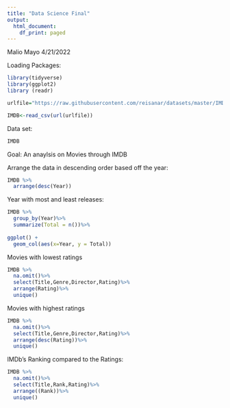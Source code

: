 ---
title: "Data Science Final"
output:
  html_document:
    df_print: paged
---

Malio Mayo
4/21/2022

Loading Packages:
```{r}
library(tidyverse)
library(ggplot2)
library (readr)

urlfile="https://raw.githubusercontent.com/reisanar/datasets/master/IMDB_movies.csv"

IMDB<-read_csv(url(urlfile))
```

Data set:
```{r}
IMDB
```

Goal:
An anaylsis on Movies through IMDB

Arrange the data in descending order based off the year:
```{r}
IMDB %>%
  arrange(desc(Year))
```

Year with most and least releases:
```{r}
IMDB %>%
  group_by(Year)%>%
  summarize(Total = n())%>%
  
ggplot() +
  geom_col(aes(x=Year, y = Total))
```

Movies with lowest ratings
```{r}
IMDB %>%
  na.omit()%>%
  select(Title,Genre,Director,Rating)%>%
  arrange(Rating)%>%
  unique()


```


Movies with highest ratings
```{r}
IMDB %>%
  na.omit()%>%
  select(Title,Genre,Director,Rating)%>%
  arrange(desc(Rating))%>%
  unique()
```

IMDb's Ranking compared to the Ratings:
```{r}
IMDB %>%
  na.omit()%>%
  select(Title,Rank,Rating)%>%
  arrange((Rank))%>%
  unique()
```


